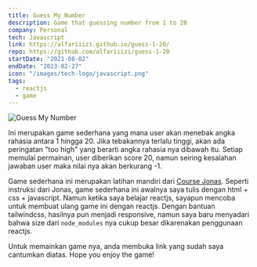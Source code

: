 ```yaml
---
title: Guess My Number
description: Game that guessing number from 1 to 20
company: Personal
tech: Javascript
link: https://alfariiizi.github.io/guess-1-20/
repo: https://github.com/alfariiizi/guess-1-20
startDate: "2021-08-02"
endDate: "2023-02-27"
icon: "/images/tech-logo/javascript.png"
tags:
  - reactjs
  - game
---
```


<Image
  src="/images/projects/guess-my-number/img.png"
  alt="Guess My Number"
  full
  caption="Guess My Number"
/>

Ini merupakan game sederhana yang mana user akan menebak angka rahasia antara 1 hingga 20. Jika tebakannya terlalu tinggi, akan ada peringatan "too high" yang berarti angka rahasia nya dibawah itu. Setiap memulai permainan, user diberikan score 20, namun seiring kesalahan jawaban user maka nilai nya akan berkurang -1.

Game sederhana ini merupakan latihan mandiri dari [Course Jonas](https://www.udemy.com/course/the-complete-javascript-course/). Seperti instruksi dari Jonas, game sederhana ini awalnya saya tulis dengan html + css + javascript. Namun ketika saya belajar reactjs, sayapun mencoba untuk membuat ulang game ini dengan reactjs. Dengan bantuan tailwindcss, hasilnya pun menjadi responsive, namun saya baru menyadari bahwa size dari `node_modules` nya cukup besar dikarenakan penggunaan reactjs.

Untuk memainkan game nya, anda membuka link yang sudah saya cantumkan diatas. Hope you enjoy the game!
